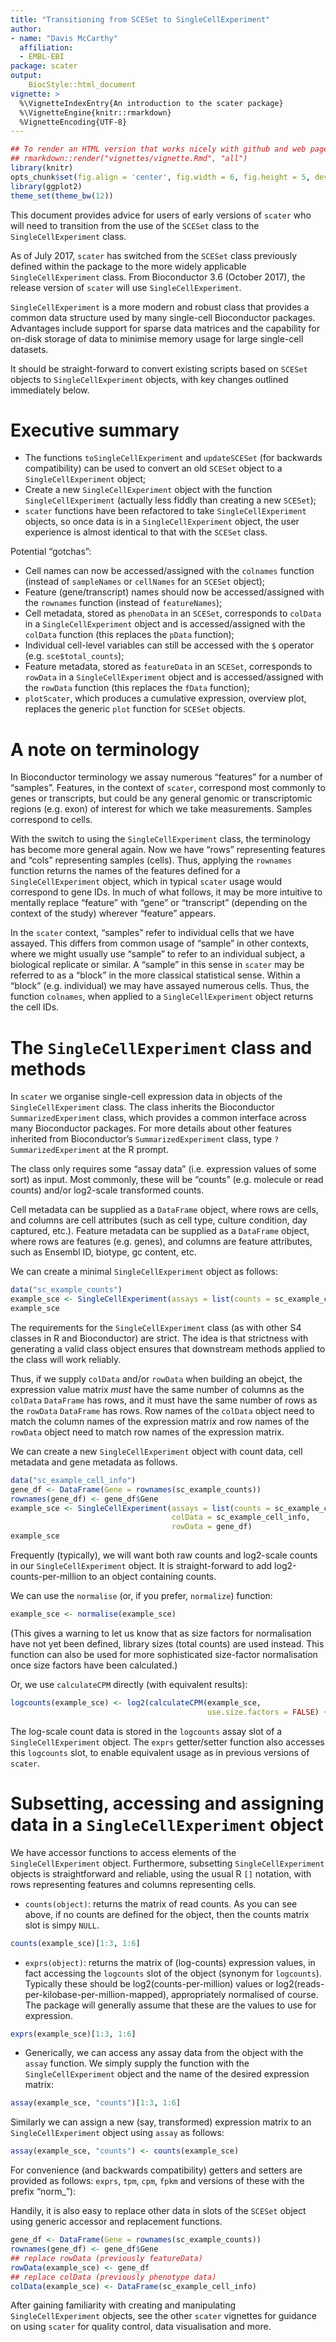 ```yaml
---
title: "Transitioning from SCESet to SingleCellExperiment"
author:
- name: "Davis McCarthy"
  affiliation: 
  - EMBL-EBI
package: scater
output:
    BiocStyle::html_document
vignette: >
  %\VignetteIndexEntry{An introduction to the scater package}
  %\VignetteEngine{knitr::rmarkdown}
  %VignetteEncoding{UTF-8}
---
```



```r
## To render an HTML version that works nicely with github and web pages, do:
## rmarkdown::render("vignettes/vignette.Rmd", "all")
library(knitr)
opts_chunk$set(fig.align = 'center', fig.width = 6, fig.height = 5, dev = 'png')
library(ggplot2)
theme_set(theme_bw(12))
```

This document provides advice for users of early versions of `scater` who will 
need to transition from the use of the `SCESet` class to the `SingleCellExperiment` class.

As of July 2017, `scater` has switched from the `SCESet` class previously 
defined within the package to the more widely applicable `SingleCellExperiment`
class. From Bioconductor 3.6 (October 2017), the release version of `scater` 
will use `SingleCellExperiment`. 

`SingleCellExperiment` is a more modern and robust class that provides a common 
data structure used by many single-cell Bioconductor packages. Advantages 
include support for sparse data matrices and the capability for on-disk storage 
of data to minimise memory usage for large single-cell datasets.

It should be straight-forward to convert existing scripts based on `SCESet`
objects to `SingleCellExperiment` objects, with key changes outlined immediately
below.


# Executive summary

* The functions `toSingleCellExperiment` and `updateSCESet` (for backwards
compatibility) can be used to convert an old `SCESet` object to a 
`SingleCellExperiment` object;
* Create a new `SingleCellExperiment` object with the function 
`SingleCellExperiment` (actually less fiddly than creating a new `SCESet`);
* `scater` functions have been refactored to take `SingleCellExperiment` 
objects, so once data is in a `SingleCellExperiment` object, the user experience
is almost identical to that with the `SCESet` class.

Potential "gotchas":

* Cell names can now be accessed/assigned with the `colnames` function (instead
of `sampleNames` or `cellNames` for an `SCESet` object);
* Feature (gene/transcript) names should now be accessed/assigned with the 
`rownames` function (instead of `featureNames`);
* Cell metadata, stored as `phenoData` in an `SCESet`, corresponds to `colData` 
in a `SingleCellExperiment` object and is accessed/assigned with the `colData` 
function (this replaces the `pData` function);
* Individual cell-level variables can still be accessed with the `$` operator 
(e.g. `sce$total_counts`);
* Feature metadata, stored as `featureData` in an `SCESet`, corresponds to 
`rowData` in a `SingleCellExperiment` object and is accessed/assigned with the
`rowData` function (this replaces the `fData` function);
* `plotScater`, which produces a cumulative expression, overview plot, replaces 
the generic `plot` function for `SCESet` objects.


#  A note on terminology

In Bioconductor terminology we assay numerous "features" for a number of
"samples". Features, in the context of `scater`, correspond most commonly to 
genes or transcripts, but could be any general genomic or transcriptomic regions 
(e.g. exon) of interest for which we take measurements. Samples correspond to 
cells.

With the switch to using the `SingleCellExperiment` class, the terminology has
become more general again. Now we have "rows" representing features and "cols" 
representing samples (cells). Thus, applying the `rownames` function returns the
names of the features defined for a `SingleCellExperiment` object, which in 
typical `scater` usage would correspond to gene IDs. In much of
what follows, it may be more intuitive to mentally replace "feature" with "gene"
or "transcript" (depending on the context of the study) wherever "feature"
appears.

In the `scater` context, "samples" refer to individual cells that we have
assayed. This differs from common usage of "sample" in other contexts, where
we might usually use "sample" to refer to an individual subject, a biological
replicate or similar. A "sample" in this sense in `scater` may be referred to as
a "block" in the more classical statistical sense. Within a "block" (e.g.
individual) we may have assayed numerous cells. Thus, the function `colnames`,
when applied to a `SingleCellExperiment` object returns the cell IDs.


#  The `SingleCellExperiment` class and methods

In `scater` we organise single-cell expression data in objects of the 
`SingleCellExperiment` class. The class inherits the Bioconductor 
`SummarizedExperiment` class, which provides a common interface across many
Bioconductor packages. For more details about other features inherited from
Bioconductor's `SummarizedExperiment` class, type `?SummarizedExperiment` at the
R prompt.

The class only requires some "assay data" (i.e. expression values of some sort) 
as input. Most commonly, these will be "counts" (e.g. molecule or read counts) 
and/or log2-scale transformed counts.

Cell metadata can be supplied as a `DataFrame` object, where rows are cells, and
columns are cell attributes (such as cell type, culture condition, day captured,
etc.). Feature metadata can be supplied as a `DataFrame` object, where rows are features (e.g. genes), and columns are feature attributes, such as Ensembl ID, 
biotype, gc content, etc.

We can create a minimal `SingleCellExperiment` object as follows:

```r
data("sc_example_counts")
example_sce <- SingleCellExperiment(assays = list(counts = sc_example_counts))
example_sce
```


The requirements for the `SingleCellExperiment` class (as with other S4 classes 
in R and Bioconductor) are strict. The idea is that strictness with generating a valid
class object ensures that downstream methods applied to the class will work
reliably. 

Thus, if we supply `colData` and/or `rowData` when building an obejct, the 
expression value matrix *must* have the same number of columns as the `colData` 
`DataFrame` has rows, and it must have the same number of rows as the `rowData`
`DataFrame` has rows. Row names of the `colData` object need to match the column
names of the expression matrix and row names of the `rowData` object need to 
match row names of the expression matrix.

We can create a new `SingleCellExperiment` object with count data, cell metadata
and gene metadata as follows.

```r
data("sc_example_cell_info")
gene_df <- DataFrame(Gene = rownames(sc_example_counts))
rownames(gene_df) <- gene_df$Gene
example_sce <- SingleCellExperiment(assays = list(counts = sc_example_counts), 
                                    colData = sc_example_cell_info, 
                                    rowData = gene_df)
example_sce
```

Frequently (typically), we will want both raw counts and log2-scale counts in 
our `SingleCellExperiment` object. It is straight-forward to add 
log2-counts-per-million to an object containing counts.

We can use the `normalise` (or, if you prefer, `normalize`) function:

```r
example_sce <- normalise(example_sce)
```

(This gives a warning to let us know that as size factors for normalisation
have not yet been defined, library sizes (total counts) are used instead. This
function can also be used for more sophisticated size-factor normalisation once
size factors have been calculated.)

Or, we use `calculateCPM` directly (with equivalent results): 

```r
logcounts(example_sce) <- log2(calculateCPM(example_sce, 
                                            use.size.factors = FALSE) + 1)
```

The log-scale count data is stored in the `logcounts` assay slot of a 
`SingleCellExperiment` object. The `exprs` getter/setter function also accesses
this `logcounts` slot, to enable equivalent usage as in previous versions of 
`scater`.


# Subsetting, accessing and assigning data in a `SingleCellExperiment` object

We have accessor functions to access elements of the `SingleCellExperiment` 
object. Furthermore, subsetting `SingleCellExperiment` objects is 
straightforward and reliable, using the usual R `[]` notation, with rows 
representing features and columns representing cells.

* `counts(object)`: returns the matrix of read counts. As you can see above, if
no counts are defined for the object, then the counts matrix slot is simpy
`NULL`.

```r
counts(example_sce)[1:3, 1:6]
```
* `exprs(object)`: returns the matrix of (log-counts) expression values, in fact
accessing the `logcounts` slot of the object (synonym for `logcounts`). Typically these
should be log2(counts-per-million) values or
log2(reads-per-kilobase-per-million-mapped), appropriately normalised of course.
The package will generally assume that these are the values to use for 
expression.

```r
exprs(example_sce)[1:3, 1:6]
```
* Generically, we can access any assay data from the object with the `assay` 
function. We simply supply the function with the `SingleCellExperiment` object 
and the name of the desired expression matrix:
```r
assay(example_sce, "counts")[1:3, 1:6]
```

Similarly we can assign a new (say, transformed) expression matrix to an 
`SingleCellExperiment` object using `assay` as follows:
```r
assay(example_sce, "counts") <- counts(example_sce)
```

For convenience (and backwards compatibility) getters and setters are provided
as follows:  `exprs`, `tpm`, `cpm`, `fpkm` and versions of these with the prefix "norm_"):

Handily, it is also easy to replace other data in slots of the `SCESet` object
using generic accessor and replacement functions.

```r
gene_df <- DataFrame(Gene = rownames(sc_example_counts))
rownames(gene_df) <- gene_df$Gene
## replace rowData (previously featureData)
rowData(example_sce) <- gene_df
## replace colData (previously phenotype data)
colData(example_sce) <- DataFrame(sc_example_cell_info)
```

After gaining familiarity with creating and manipulating `SingleCellExperiment`
objects, see the other `scater` vignettes for guidance on using `scater` for 
quality control, data visualisation and more.


